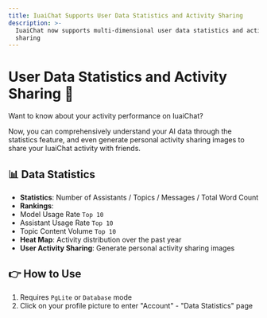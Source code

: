 ```yaml
---
title: IuaiChat Supports User Data Statistics and Activity Sharing
description: >-
  IuaiChat now supports multi-dimensional user data statistics and activity
  sharing
---
```


# User Data Statistics and Activity Sharing 💯

Want to know about your activity performance on IuaiChat?

Now, you can comprehensively understand your AI data through the statistics feature, and even generate personal activity sharing images to share your IuaiChat activity with friends.

## 📊 Data Statistics

- **Statistics**: Number of Assistants / Topics / Messages / Total Word Count
- **Rankings**:
- Model Usage Rate `Top 10`
- Assistant Usage Rate `Top 10`
- Topic Content Volume `Top 10`
- **Heat Map**: Activity distribution over the past year
- **User Activity Sharing**: Generate personal activity sharing images

## 👉 How to Use

1. Requires `PgLite` or `Database` mode
2. Click on your profile picture to enter "Account" - "Data Statistics" page
